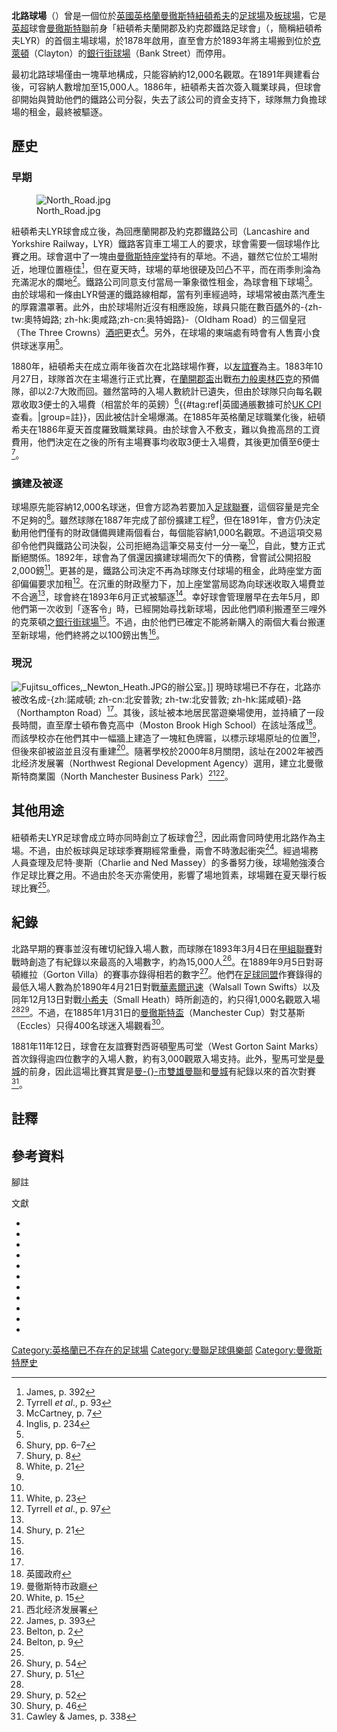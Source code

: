{{noteTA
|G1=足球|G2=EPL|G3=MUFC}}
{{Infobox stadium
| name                = 北路<br>North Road
| nickname            =
| image               = [[File:North_road_os.png|300px]]
| fullname            =
| location            = {{GBR}}[[曼徹斯特|曼徹斯特]][[紐頓希夫|紐頓希夫]]
| coordinates         = {{coord|53|30|13|N|2|11|56|W|region:GB_type:landmark}}
| broke_ground        =
| built               =
| opened              =
| renovated           =
| expanded            =
| closed              =
| demolished          =
| owner               = [[曼徹斯特座堂|曼徹斯特座堂]]
| operator            =
| surface             = 草地
| construction_cost   =
| architect           =
| structural engineer =
| services engineer   =
| general_contractor  =
| project_manager     =
| main_contractors    =
| former_names        =
| tenants             = [[曼聯|紐頓希夫足球會]] （1878年－1893年）
| capacity            = 約15,000人
| dimensions          =
| scoreboard          =
}}

'''北路球場'''（{{lang-en|North Road}}）曾是一個位於[[英國|英國]][[英格蘭|英格蘭]][[曼徹斯特|曼徹斯特]][[紐頓希夫|紐頓希夫]]的[[足球場|足球場]]及[[板球場|板球場]]，它是[[英超|英超]]球會[[曼徹斯特聯|曼徹斯特聯]]前身「紐頓希夫蘭開郡及約克郡鐵路足球會」（{{lang-en|Newton Heath Lancashire & Yorkshire Railway Football Club}}，簡稱紐頓希夫LYR）的首個主場球場，於1878年啟用，直至會方於1893年將主場搬到位於[[克萊頓_(曼徹斯特)|克萊頓]]（Clayton）的[[銀行街球場|銀行街球場]]（Bank Street）而停用。

最初北路球場僅由一塊草地構成，只能容納約12,000名觀眾。在1891年興建看台後，可容納人數增加至15,000人。1886年，紐頓希夫首次簽入職業球員，但球會卻開始與贊助他們的鐵路公司分裂，失去了該公司的資金支持下，球隊無力負擔球場的租金，最終被驅逐。

==歷史==
===早期===
[[File:North_Road.jpg|thumb]]

紐頓希夫LYR球會成立後，為回應蘭開郡及約克郡鐵路公司（Lancashire and Yorkshire Railway，LYR）鐵路客貨車工場工人的要求，球會需要一個球場作比賽之用。球會選中了一塊由[[曼徹斯特座堂|曼徹斯特座堂]]持有的草地。不過，雖然它位於工場附近，地理位置極佳<Ref name="james_392">James, p. 392</ref>，但在夏天時，球場的草地很硬及凹凸不平，而在雨季則淪為充滿泥水的爛地<ref>Tyrrell ''et al''., p. 93</ref>。鐵路公司同意支付當局一筆象徵性租金，為球會租下球場<ref name="mccartney_7">McCartney, p. 7</ref>。由於球場和一條由LYR營運的鐵路線相鄰，當有列車經過時，球場常被由蒸汽產生的厚霧濃罩著。此外，由於球場附近沒有相應設施，球員只能在數百[[碼|碼]]{{註|1[[碼|碼]]等於0.9144[[米_(單位)|米]]}}外的-{zh-tw:奧特姆路; zh-hk:奧咸路;zh-cn:奥特姆路}-（Oldham Road）的三個皇冠（The Three Crowns）[[酒吧|酒吧]]更衣<ref name="inglis_234">Inglis, p. 234</ref>。另外，在球場的東端處有時會有人售賣小食供球迷享用<ref name="james_392"/>。

1880年，紐頓希夫在成立兩年後首次在北路球場作賽，以[[友誼賽|友誼賽]]為主。1883年10月27日，球隊首次在主場進行正式比賽，在[[蘭開郡盃|蘭開郡盃]]出戰[[布力般奧林匹克|布力般奧林匹克]]的預備隊，卻以2:7大敗而回。雖然當時的入場人數統計已遺失，但由於球隊只向每名觀眾收取3便士的入場費（相當於{{CURRENTYEAR}}年的{{formatnum:{{Inflation|UK|0.0125|1883}}|0}}英鎊）<ref>Shury, pp. 6–7</ref>{{#tag:ref|英國通脹數據可於[http://measuringworth.com/ukearncpi/ UK CPI]查看。|group=註}}，因此被估計全場爆滿。在1885年英格蘭足球職業化後，紐頓希夫在1886年夏天首度羅致職業球員。由於球會入不敷支，難以負擔高昂的工資費用，他們決定在之後的所有主場賽事均收取3便士入場費，其後更加價至6便士<ref>Shury, p. 8</ref>。

===擴建及被逐===
球場原先能容納12,000名球迷，但會方認為若要加入[[英格蘭足球聯賽|足球聯賽]]，這個容量是完全不足夠的<ref name="white_21">White, p. 21</ref>。雖然球隊在1887年完成了部份擴建工程<ref name="james_392"/>，但在1891年，會方仍決定動用他們僅有的財政儲備興建兩個看台，每個能容納1,000名觀眾。不過這項交易卻令他們與鐵路公司決裂，公司拒絕為這筆交易支付一分一毫<ref name="white_21"/>，自此，雙方正式斷絕關係。1892年，球會為了償還因擴建球場而欠下的債務，曾嘗試公開招股2,000鎊<ref name="white_23">White, p. 23</ref>。更甚的是，鐵路公司決定不再為球隊支付球場的租金，此時座堂方面卻偏偏要求加租<ref name="tyrrell_97">Tyrrell ''et al''., p. 97</ref>。在沉重的財政壓力下，加上座堂當局認為向球迷收取入場費並不合適<ref name="inglis_234"/>，球會終在1893年6月正式被驅逐<ref name="shury_21">Shury, p. 21</ref>。幸好球會管理層早在去年5月，即他們第一次收到「逐客令」時，已經開始尋找新球場，因此他們順利搬遷至三哩外的克萊頓之[[銀行街球場|銀行街球場]]<ref name="shury_21"/>。不過，由於他們已確定不能將新購入的兩個大看台搬運至新球場，他們終將之以100鎊出售<ref name="white_23"/>。

===現況===
[[File:Fujitsu_offices,_Newton_Heath.JPG|thumb]]的辦公室。]]
現時球場已不存在，北路亦被改名成-{zh:諾咸頓; zh-cn:北安普敦; zh-tw:北安普敦; zh-hk:諾咸頓}-路（Northampton Road）<ref name="james_392"/>。其後，該址被本地居民當遊樂場使用，並持續了一段長時間，直至摩士頓布魯克高中（Moston Brook High School）在該址落成<ref>英國政府</ref>。而該學校亦在他們其中一幅牆上建造了一塊紅色牌匾，以標示球場原址的位置<ref>曼徹斯特市政廳</ref>，但後來卻被盜並且沒有重建<ref>White, p. 15</ref>。隨著學校於2000年8月關閉，該址在2002年被西北经济发展署（Northwest Regional Development Agency）選用，建立北曼徹斯特商業園（North Manchester Business Park）<ref>西北经济发展署</ref><ref>James, p. 393</ref>。

==其他用途==
紐頓希夫LYR足球會成立時亦同時創立了板球會<ref>Belton, p. 2</ref>，因此兩會同時使用北路作為主場。不過，由於板球與足球球季賽期經常重疊，兩會不時激起衝突<ref name="belton_9">Belton, p. 9</ref>。經過場務人員查理及尼特·麥斯（Charlie and Ned Massey）的多番努力後，球場勉強湊合作足球比賽之用。不過由於冬天亦需使用，影響了場地質素，球場難在夏天舉行板球比賽<ref name="belton_9"/>。

==紀錄==
北路早期的賽事並沒有確切紀錄入場人數，而球隊在1893年3月4日在[[英格蘭甲組聯賽|甲組聯賽]]對戰{{fc|新特蘭}}時創造了有紀錄以來最高的入場數字，約為15,000人<ref>Shury, p. 54</ref>。在1889年9月5日對哥頓維拉（Gorton Villa）的賽事亦錄得相若的數字<ref name="shury_51">Shury, p. 51</ref>。他們在[[英格蘭足球同盟|足球同盟]]作賽錄得的最低入場人數為於1890年4月21日對戰[[華素爾足球會|華素爾迅速]]（Walsall Town Swifts）以及同年12月13日對戰[[伯明翰城足球會|小希夫]]（Small Heath）時所創造的，約只得1,000名觀眾入場<ref name="shury_51"/><ref>Shury, p. 52</ref>。不過，在1885年1月31日的[[曼徹斯特盃|曼徹斯特盃]]（Manchester Cup）對艾基斯（Eccles）只得400名球迷入場觀看<ref>Shury, p. 46</ref>。

1881年11年12日，球會在友誼賽對西哥頓聖馬可堂（West Gorton Saint Marks）首次錄得逾四位數字的入場人數，約有3,000觀眾入場支持。此外，聖馬可堂是[[曼城|曼城]]的前身，因此這場比賽其實是[[曼徹斯特打吡|曼-{}-市雙雄]][[曼聯|曼聯]]和[[曼城|曼城]]有紀錄以來的首次對賽<ref>Cawley & James, p. 338</ref>。

==註釋==
{{reflist|group=註}}

==參考資料==
;腳註
{{Reflist|colwidth=30em}}

;文獻
{{refbegin}}
* {{cite book |last=Belton |first=Brian |title=Red Dawn – Manchester United in the Beginning: From Newton Heath to League Champions |year=2009年 |publisher=Pennant Books |location=London |isbn=978-1-906015-26-8 }}
* {{cite book |last=Cawley |first=Steve |author2=James, Gary  |title=The Pride Of Manchester: The History of the Manchester Derby|publisher=ACL & Polar|location=Leicester|year=1991年 |isbn=0-9514862-1-7}}
* {{cite book |last=Inglis |first=Simon |title=Football Grounds of Britain |origyear=1985年 |edition=Third |year=1996年 |publisher=CollinsWillow |location=London|isbn=0-00-218426-5 }}
* {{cite book |last=James |first=Gary |title=Manchester – A Football History |publisher=James Ward |location=Halifax|year=2008年 |isbn=978-0-9558127-0-5 }}
* {{cite book |last=McCartney |first=Iain |title=Old Trafford – Theatre of Dreams |year=1996年 |publisher=Yore Publications |location=Harefield |isbn=1-874427-96-8 }}
* {{cite book |last=Shury |first=Alan |author2=Landamore, Brian  |title=The Definitive Newton Heath F.C |publisher=SoccerData |year=2005 |isbn=1-899468-16-1 }}
* {{cite book |last=Tyrrell |first=Tom |author2=Meek, David  |title=The Hamlyn Illustrated History of Manchester United 1878–1996 |origyear=1988年 |edition=Fifth |year=1996 |publisher=Hamlyn |location=London|isbn=0-600-59074-7 }}
* {{cite book |last=White |first=Jim |title=Manchester United: The Biography |url=https://archive.org/details/manchesterunited0000whit_w8i5 |year=2008年 |publisher=Sphere |location=London|isbn=978-1-84744-088-4 }}
*{{cite web |title=Establishment: Moston Brook High School |url=http://www.edubase.gov.uk/establishment/summary.xhtml?urn=105563 |work=EduBase |publisher=[[英國政府|英國政府]] |accessdate=2009年7月21日 |deadurl=yes |archiveurl=https://web.archive.org/web/20090905214524/http://www.edubase.gov.uk/establishment/summary.xhtml?urn=105563 |archivedate=2009年9月5日 }}
*{{cite web |title=Red commemorative plaques in Manchester |url=http://www.manchester.gov.uk/info/200064/local_history_and_heritage/1436/commemorative_plaques/3 |date=2005年11月17日 |accessdate=2009年7月5日 |work=manchester.gov.uk |publisher=曼徹斯特市政廳 |archive-date=2012年12月21日 |archive-url=https://web.archive.org/web/20121221225933/http://www.manchester.gov.uk/info/200064/local_history_and_heritage/1436/commemorative_plaques/3 |dead-url=no }}
*{{cite news |title=NWDA formally makes Compulsory Purchase Order North Manchester Business Park |url=http://www.nwda.co.uk/news--events/press-releases/200101/nwda-formally-makes-compulsory.aspx |work=NWDA.co.uk |publisher=西北地方發展事務處 |date=2002年9月19日 |accessdate=2009年7月5日 |deadurl=yes |archiveurl=https://web.archive.org/web/20090906042916/http://www.nwda.co.uk/news--events/press-releases/200101/nwda-formally-makes-compulsory.aspx |archivedate=2009年9月6日 }}
{{refend}}

{{曼徹斯特聯隊}}

[[Category:英格蘭已不存在的足球場|Category:英格蘭已不存在的足球場]]
[[Category:曼聯足球俱樂部|Category:曼聯足球俱樂部]]
[[Category:曼徹斯特歷史|Category:曼徹斯特歷史]]